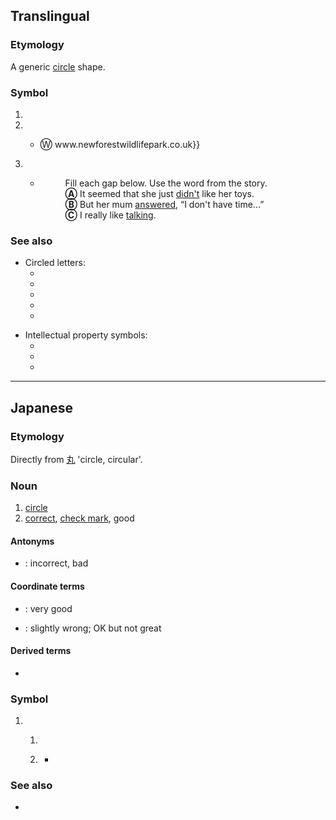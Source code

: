 {{also|◯|⚬|∘|Appendix:Variations of "o"|uni=auto}}
{{character info}}
{{character info|￮}}
{{character info|⭕}}
==Translingual==
{{emojibox|⭕}}

===Etymology===
A generic [[circle]] shape.

===Symbol===
{{mul-symbol}}

# {{n-g|A female family member in a [[family tree]]. Compare {{m|mul|□||a male family member in a family tree}}.}}
# {{n-g|A circled [[number]] ①, ②, ③, etc. represents the ''1st'', ''2nd'', ''3rd'', etc. item.}}
#* {{quote-book|en|termlang=mul|author=Emily Laurence Baker|title=Slow New Forest: Local, characterful guides to Britain's special places|year=2013|publisher=Bradt Travel Guides|isbn=9781841624488|page=109|pageurl=https://books.google.ro/books?id=NZjkpKIBzN0C&pg=PA109|passage='''④''' New Forest Wildlife Park<br>Deerleap Lane, Ashurst SO41 4UH Ⓣ 023 {{...}} Ⓦ www.newforestwildlifepark.co.uk}}
# {{n-g|A circled [[letter]] Ⓐ, Ⓑ, Ⓒ, etc. represents the ''Ath'', ''Bth'', ''Cth'', etc. item.}}
#* {{quote-book
|en
|termlang=mul
|year=2004
|author=Faye Berryman, Philip O'Carroll
|title=Fitzroy Word Skills 3 Answer Book (Stories 21-30)
|pageurl=http://books.google.com.br/books?id=AkKf1gjxcVEC&pg=PA75#v=onepage&q&f=false
|isbn=9789867240217
|page=75
|publisher=Lai Lai Book Company}}
#*: Fill each gap below. Use the word from the story.
#*: '''Ⓐ''' It seemed that she just <u>didn't</u> like her toys.
#*: '''Ⓑ''' But her mum <u>answered</u>, “I don't have time...”
#*: '''Ⓒ''' I really like <u>talking</u>.

===See also===
* Circled letters:
** {{l|mul|Ⓐ||the symbol of [[anarchism]]}}
** {{l|mul|Ⓣ||indicates a [[phone number]]}}
** {{l|mul|Ⓦ||indicates a [[website]]}}
** {{l|mul|Ⓧ||indicates the last date at which the item must be sold at a fixed price under saihan seido, Japan's resale price maintenance system}}
** {{l|mul|Ⓨ||indicates the first date at which the item must be sold at a fixed price under saihan seido, Japan's resale price maintenance system}}

* Intellectual property symbols:
** {{l|mul|©||copyright symbol}}
** {{l|mul|℗||sound recording copyright symbol}}
** {{l|mul|®||registered trademark symbol}}

----

==Japanese==

===Etymology===
Directly from [[丸]] 'circle, circular'.

===Noun===
{{ja-pos|k<!-- ??? -->|symbol|まる}}

# [[circle]]
# [[correct]], [[check mark]], good

====Antonyms====
* {{ja-r|×|ばつ}}: incorrect, bad

====Coordinate terms====
* {{ja-r|◎|にじゅうまる}}: very good
* {{ja-r|△|さんかく}}: slightly wrong; OK but not great

====Derived terms====
* {{l|ja|○×}}

===Symbol===
{{ja-pos|symbol|まる|なに}}

# {{non-gloss definition|Placeholder for a [[kanji]] or [[kana]].}}
## {{non-gloss definition|Used to indicate a space to be filled in.}}
##: {{ux|ja|○○が好き|tr=______ ga suki|to like ______}}
## {{non-gloss definition|Used to censor or obscure individual characters.}}
##: {{ux|ja|セッ○ス|tr=sekkusu|s*x (sex)}}
##: {{ux|ja|創○○会|tr=Sōka Gakkai|S*k* Gak*i ({{w|Soka Gakkai}})}}
##: {{ux|ja|Micr○soft|Micr*soft}}
##: {{ux|ja|ち○ぽ|tr=chi*po|d**k}}
##* {{quote-book
|ja
|year=2004
|author=榎本年弥
|title=旅の指さし会話帳7 オーストラリア: オーストラリア英語
|url=https://books.google.com/books?id=ifPY12t-kAsC&pg=PA116&dq=%22prick%22
|isbn=9784795827530
|page=122
|publisher=Joho Center Publishing
}}
##*: {{lang|ja|prick………チ'''○'''ポコ}}
##*: {{lang|ja|prickhead………バカ野郎}}
##*:: {{lang|ja|dickheadと同じく、「チン'''○'''コ頭」の意味。}}

===See also===
* {{l|ja|〇|t=[[zero]]|pos=an alternative for {{m|ja|零}}}}